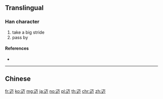 {{character info/new}}
{{also|邁}}
==Translingual==

===Han character===
{{Han char|rn=162|rad=辵|as=03|sn=7|four=|canj=YMS}}

# take a big stride
# pass by

====References====
* {{Han ref|kx=1253.281|hdz=63816.070|uh=8FC8|ud=36808}}

----

==Chinese==
{{zh-see|邁}}

[[fr:迈]]
[[ko:迈]]
[[mg:迈]]
[[ja:迈]]
[[no:迈]]
[[pl:迈]]
[[th:迈]]
[[chr:迈]]
[[zh:迈]]